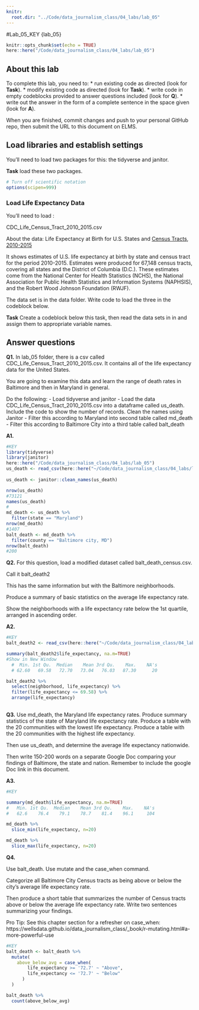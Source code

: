 ```yaml
---
knitr:
  root.dir: "../Code/data_journalism_class/04_labs/lab_05"
---
```

#Lab_05_KEY  {lab_05}

```r
knitr::opts_chunk$set(echo = TRUE)
here::here("/Code/data_journalism_class/04_labs/lab_05")

```

## About this lab

To complete this lab, you need to:
* run existing code as directed (look for **Task**).
* modify existing code as directed (look for **Task**).
* write code in empty codeblocks provided to answer questions included (look for **Q**).
* write out the answer in the form of a complete sentence in the space given (look for **A**).

When you are finished, commit changes and push to your personal GitHub repo, then submit the URL to this document on ELMS.

## Load libraries and establish settings

You'll need to load two packages for this: the tidyverse and janitor.

**Task** load these two packages.

```r
# Turn off scientific notation
options(scipen=999)

```

### Load Life Expectancy Data

You'll need to load :

CDC_Life_Census_Tract_2010_2015.csv

About the data: 
Life Expectancy at Birth for U.S. States and [Census Tracts, 2010-2015](https://www.cdc.gov/nchs/data-visualization/life-expectancy/index.html)

It shows estimates of U.S. life expectancy at birth by state and census tract for the period 2010-2015. Estimates were produced for 67,148 census tracts, covering all states and the District of Columbia (D.C.). These estimates come from the National Center for Health Statistics (NCHS), the National Association for Public Health Statistics and Information Systems (NAPHSIS), and the Robert Wood Johnson Foundation (RWJF).

The data set is in the data folder.  Write code to load the three in the codeblock below.

**Task** Create a codeblock below this task, then read the data sets in in and assign them to appropriate variable names. 

## Answer questions

**Q1.** In lab_05 folder, there is a csv called CDC_Life_Census_Tract_2010_2015.csv.  It contains all of the life expectancy data for the United States.

You are going to examine this data and learn the range of death rates in Baltimore and then in Maryland in general.

Do the following:
-  Load tidyverse and janitor
-  Load the data CDC_Life_Census_Tract_2010_2015.csv into a dataframe called us_death. 
Include the code to show the number of records. Clean the names using Janitor
-  Filter this according to Maryland into second table called md_death
-  Filter this according to Baltimore City into a third table called balt_death

**A1.**

```r
#KEY
library(tidyverse)
library(janitor)
here::here("/Code/data_journalism_class/04_labs/lab_05")
us_death <- read_csv(here::here("~/Code/data_journalism_class/04_labs/lab_05/CDC_Life_Census_Tract_2010_2015.csv"))
                     
us_death <- janitor::clean_names(us_death)
```


```r
nrow(us_death)
#73121
names(us_death)
#
md_death <- us_death %>% 
  filter(state == "Maryland")
nrow(md_death)
#1407
balt_death <- md_death %>% 
  filter(county == "Baltimore city, MD")
nrow(balt_death)
#200

```

**Q2.** 
For this question, load a modified dataset called balt_death_census.csv.

Call it balt_death2

This has the same information but with the Baltimore neighborhoods. 

Produce a summary of basic statistics on the average life expectancy rate.

Show the neighborhoods with a life expectancy rate below the 1st quartile, arranged in ascending order. 


**A2.** 
```r
#KEY
balt_death2 <- read_csv(here::here("~/Code/data_journalism_class/04_labs/lab_05/balt_death_census.csv"))

summary(balt_death2$life_expectancy, na.m=TRUE)
#Show in New Window
  #  Min. 1st Qu.  Median    Mean 3rd Qu.    Max.    NA's 
  # 62.60   69.58   72.70   73.04   76.03   87.30      20 

balt_death2 %>% 
  select(neighborhood, life_expectancy) %>% 
  filter(life_expectancy <= 69.58) %>% 
  arrange(life_expectancy)
  


```

**Q3.**  Use md_death, the Maryland life expectancy rates.
Produce summary statistics of the state of Maryland life expectancy rate. 
Produce a table with the 20 communities with the lowest life expectancy. 
Produce a table with the 20 communities with the highest life expectancy. 

Then use us_death, and determine the average life expectancy nationwide.

Then write 150-200 words on a separate Google Doc comparing your findings of Baltimore, the state and nation. Remember to include the google Doc link in this document. 

**A3.**

```r
#KEY

summary(md_death$life_expectancy, na.m=TRUE)
#   Min. 1st Qu.  Median    Mean 3rd Qu.    Max.    NA's 
#   62.6    76.4    79.1    78.7    81.4    96.1     104 

md_death %>% 
  slice_min(life_expectancy, n=20)

md_death %>% 
  slice_max(life_expectancy, n=20)

```

**Q4.**

Use balt_death. Use mutate and the case_when command.

Categorize all Baltimore City Census tracts as being above or below the city's average life expectancy rate. 

Then produce a short table that summarizes the number of Census tracts above or below the average life expectancy rate. Write two sentences summarizing your findings.

Pro Tip: See this chapter section for a refresher on case_when: https://wellsdata.github.io/data_journalism_class/_book/r-mutating.html#a-more-powerful-use


```r
#KEY
balt_death <- balt_death %>%
  mutate(
    above_below_avg = case_when(
        life_expectancy >= '72.7' ~ "Above",
        life_expectancy <= '72.7' ~ "Below"
      )
  )

balt_death %>% 
  count(above_below_avg)


```


